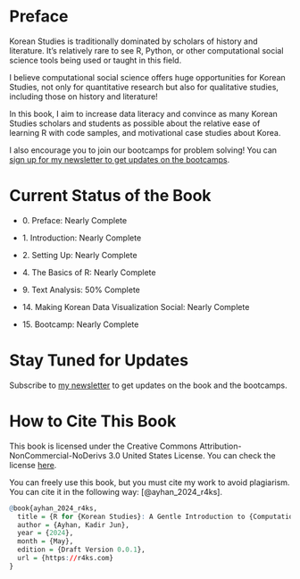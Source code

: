 # Preface {.unnumbered}

Korean Studies is traditionally dominated by scholars of history and literature. It’s relatively rare to see R, Python, or other computational social science tools being used or taught in this field.

I believe computational social science offers huge opportunities for Korean Studies, not only for quantitative research but also for qualitative studies, including those on history and literature!

In this book, I aim to increase data literacy and convince as many Korean Studies scholars and students as possible about the relative ease of learning R with code samples, and motivational case studies about Korea.

I also encourage you to join our bootcamps for problem solving! You can [sign up for my newsletter to get updates on the bootcamps](https://mailchi.mp/29054dcc1b0d/dr-ayhan-newsletter).

# Current Status of the Book

::: {.alert .alert-info}
-   0\. Preface: Nearly Complete

-   1\. Introduction: Nearly Complete

-   2\. Setting Up: Nearly Complete

-   4\. The Basics of R: Nearly Complete

-   9\. Text Analysis: 50% Complete

-   14\. Making Korean Data Visualization Social: Nearly Complete

-   15\. Bootcamp: Nearly Complete
:::

# Stay Tuned for Updates

Subscribe to [my newsletter](https://mailchi.mp/29054dcc1b0d/dr-ayhan-newsletter) to get updates on the book and the bootcamps.

# How to Cite This Book

This book is licensed under the Creative Commons Attribution-NonCommercial-NoDerivs 3.0 United States License. You can check the license [here](https://github.com/kjayhan/R4KS/blob/master/LICENCE).

You can freely use this book, but you must cite my work to avoid plagiarism. You can cite it in the following way: [@ayhan_2024_r4ks].

```r
@book{ayhan_2024_r4ks,
  title = {R for {Korean Studies}: A Gentle Introduction to {Computational Social Science}},
  author = {Ayhan, Kadir Jun},
  year = {2024},
  month = {May},
  edition = {Draft Version 0.0.1},
  url = {https://r4ks.com}
}
```
